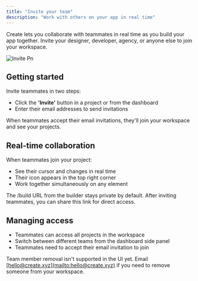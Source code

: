 ```yaml
---
title: "Invite your team"
description: "Work with others on your app in real time"
---
```


Create lets you collaborate with teammates in real time as you build your app together. Invite your designer, developer, agency, or anyone else to join your workspace.

![Invite Pn](/images/invite.png)

## Getting started

Invite teammates in two steps:

- Click the **'Invite'** button in a project or from the dashboard
- Enter their email addresses to send invitations

When teammates accept their email invitations, they'll join your workspace and see your projects.

## Real-time collaboration

When teammates join your project:

- See their cursor and changes in real time
- Their icon appears in the top right corner
- Work together simultaneously on any element

The /build URL from the builder stays private by default. After inviting teammates, you can share this link for direct access.

## Managing access

- Teammates can access all projects in the workspace
- Switch between different teams from the dashboard side panel
- Teammates need to accept their email invitation to join

<Warn>
  Team member removal isn't supported in the UI yet. Email <a href="mailto:hello@create.xyz">[hello@create.xyz](mailto:hello@create.xyz)</a> if you need to remove someone from your workspace.
</Warn>